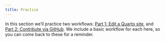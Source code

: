 ```yaml
---
title: Practice
---
```


In this section we'll practice two workflows: [Part 1: Edit a Quarto site](part1-quarto.qmd), and [Part 2: Contribute via GitHub](part2-github.qmd). We include a basic workflow for each here, so you can come back to these for a reminder.

<!---
TODO: some overarching statement/illustration of: ("there's a lot of jargon/concepts:)

Quarto is a thing that lets you combine different file times we build to ... (preview, .qmd, and how they are built together)
GitHub is how we contribute to...
JupyterHub / terminal
Branches
--->


